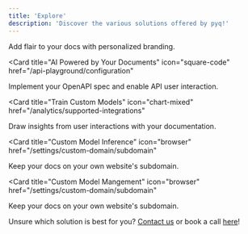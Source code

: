 ```yaml
---
title: 'Explore'
description: 'Discover the various solutions offered by pyq!'
---
```


<CardGroup>

<Card title="Readymade Solutions" icon="paintbrush" href="/settings/global">
  Add flair to your docs with personalized branding.
</Card>

<Card
  title="AI Powered by Your Documents"
  icon="square-code"
  href="/api-playground/configuration"
>
  Implement your OpenAPI spec and enable API user interaction.
</Card>

<Card
  title="Train Custom Models"
  icon="chart-mixed"
  href="/analytics/supported-integrations"
>
  Draw insights from user interactions with your documentation.
</Card>

<Card
  title="Custom Model Inference"
  icon="browser"
  href="/settings/custom-domain/subdomain"
>
  Keep your docs on your own website's subdomain.
</Card>

<Card
  title="Custom Model Mangement"
  icon="browser"
  href="/settings/custom-domain/subdomain"
>
  Keep your docs on your own website's subdomain.
</Card>

</CardGroup>

Unsure which solution is best for you? [Contact us](mailto:founders@pyqai.com) or book a call [here](https://calendly.com/aman-pyq/30min)! 

